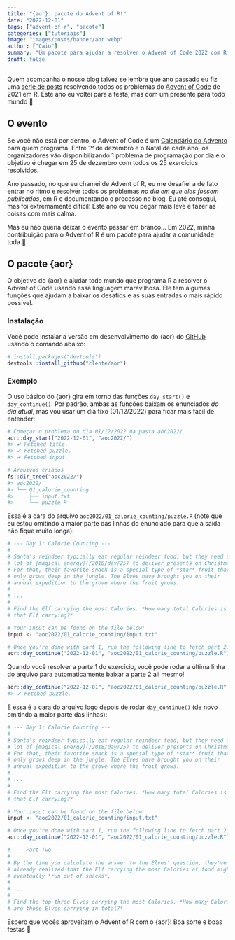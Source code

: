 ```yaml
---
title: "{aor}: pacote do Advent of R!"
date: "2022-12-01"
tags: ["advent-of-r", "pacote"]
categories: ["tutoriais"]
image: "images/posts/banner/aor.webp"
author: ["Caio"]
summary: "Um pacote para ajudar a resolver o Advent of Code 2022 com R."
draft: false
---
```


Quem acompanha o nosso blog talvez se lembre que ano passado eu fiz uma [série
de posts](https://blog.curso-r.com/tags/advent-of-r/) resolvendo todos os
problemas do [Advent of Code](https://adventofcode.com/) de 2021 em R. Este ano
eu voltei para a festa, mas com um presente para todo mundo 🎁

## O evento

Se você não está por dentro, o Advent of Code é um [Calendário do
Advento](https://pt.wikipedia.org/wiki/Calend%C3%A1rio_do_Advento) para quem
programa. Entre 1º de dezembro e o Natal de cada ano, os organizadores vão
disponibilizando 1 problema de programação por dia e o objetivo é chegar em 25
de dezembro com todos os 25 exercícios resolvidos.

Ano passado, no que eu chamei de Advent of R, eu me desafiei a de fato entrar no
ritmo e resolver todos os problemas _no dia em que eles fossem publicados_, em R
e documentando o processo no blog. Eu até consegui, mas foi extremamente
difícil! Este ano eu vou pegar mais leve e fazer as coisas com mais calma.

Mas eu não queria deixar o evento passar em branco... Em 2022, minha
contribuição para o Advent of R é um pacote para ajudar a comunidade toda 🎉

## O pacote {aor}

O objetivo do {aor} é ajudar todo mundo que programa R a resolver o Advent of
Code usando essa linguagem maravilhosa. Ele tem algumas funções que ajudam a
baixar os desafios e as suas entradas o mais rápido possível.


### Instalação

Você pode instalar a versão em desenvolvimento do {aor} do
[GitHub](https://github.com/clente/aor) usando o comando abaixo:

``` r
# install.packages("devtools")
devtools::install_github("clente/aor")
```

### Exemplo

O uso básico do {aor} gira em torno das funções `day_start()` e
`day_continue()`. Por padrão, ambas as funções baixam os enunciados _do dia
atual_, mas vou usar um dia fixo (01/12/2022) para ficar mais fácil de entender:

``` r
# Começar o problema do dia 01/12/2022 na pasta aoc2022/
aor::day_start("2022-12-01", "aoc2022/")
#> ✔ Fetched title.
#> ✔ Fetched puzzle.
#> ✔ Fetched input.

# Arquivos criados
fs::dir_tree("aoc2022/")
#> aoc2022/
#> └── 01_calorie_counting
#>     ├── input.txt
#>     └── puzzle.R
```

Essa é a cara do arquivo `aoc2022/01_calorie_counting/puzzle.R` (note que eu
estou omitindo a maior parte das linhas do enunciado para que a saída não fique
muito longa):

``` r
# --- Day 1: Calorie Counting ---
#
# Santa's reindeer typically eat regular reindeer food, but they need a
# lot of [magical energy](/2018/day/25) to deliver presents on Christmas.
# For that, their favorite snack is a special type of *star* fruit that
# only grows deep in the jungle. The Elves have brought you on their
# annual expedition to the grove where the fruit grows.
#
# ...
#
# Find the Elf carrying the most Calories. *How many total Calories is
# that Elf carrying?*

# Your input can be found on the file below:
input <- "aoc2022/01_calorie_counting/input.txt"

# Once you're done with part 1, run the following line to fetch part 2:
aor::day_continue("2022-12-01", "aoc2022/01_calorie_counting/puzzle.R")
```

Quando você resolver a parte 1 do exercício, você pode rodar a última linha do
arquivo para automaticamente baixar a parte 2 ali mesmo!

``` r
aor::day_continue("2022-12-01", "aoc2022/01_calorie_counting/puzzle.R")
#> ✔ Fetched puzzle.
```

E essa é a cara do arquivo logo depois de rodar `day_continue()` (de novo
omitindo a maior parte das linhas):

``` r
# --- Day 1: Calorie Counting ---
#
# Santa's reindeer typically eat regular reindeer food, but they need a
# lot of [magical energy](/2018/day/25) to deliver presents on Christmas.
# For that, their favorite snack is a special type of *star* fruit that
# only grows deep in the jungle. The Elves have brought you on their
# annual expedition to the grove where the fruit grows.
#
# ...
#
# Find the Elf carrying the most Calories. *How many total Calories is
# that Elf carrying?*

# Your input can be found on the file below:
input <- "aoc2022/01_calorie_counting/input.txt"

# Once you're done with part 1, run the following line to fetch part 2:
aor::day_continue("2022-12-01", "aoc2022/01_calorie_counting/puzzle.R")

# --- Part Two ---
#
# By the time you calculate the answer to the Elves' question, they've
# already realized that the Elf carrying the most Calories of food might
# eventually *run out of snacks*.
#
# ...
#
# Find the top three Elves carrying the most Calories. *How many Calories
# are those Elves carrying in total?*
```

Espero que vocês aproveitem o Advent of R com o {aor}! Boa sorte e boas festas
🎄
